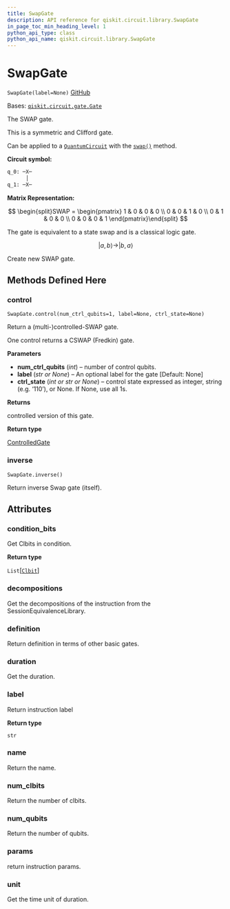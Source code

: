 ```yaml
---
title: SwapGate
description: API reference for qiskit.circuit.library.SwapGate
in_page_toc_min_heading_level: 1
python_api_type: class
python_api_name: qiskit.circuit.library.SwapGate
---
```


# SwapGate

<span id="qiskit.circuit.library.SwapGate" />

`SwapGate(label=None)` [GitHub](https://github.com/qiskit/qiskit/tree/stable/0.22/qiskit/circuit/library/standard_gates/swap.py "view source code")

Bases: [`qiskit.circuit.gate.Gate`](qiskit.circuit.Gate "qiskit.circuit.gate.Gate")

The SWAP gate.

This is a symmetric and Clifford gate.

Can be applied to a [`QuantumCircuit`](qiskit.circuit.QuantumCircuit "qiskit.circuit.QuantumCircuit") with the [`swap()`](qiskit.circuit.QuantumCircuit#swap "qiskit.circuit.QuantumCircuit.swap") method.

**Circuit symbol:**

```python
q_0: ─X─
      │
q_1: ─X─
```

**Matrix Representation:**

$$
\begin{split}SWAP =
    \begin{pmatrix}
        1 & 0 & 0 & 0 \\
        0 & 0 & 1 & 0 \\
        0 & 1 & 0 & 0 \\
        0 & 0 & 0 & 1
    \end{pmatrix}\end{split}
$$

The gate is equivalent to a state swap and is a classical logic gate.

$$
|a, b\rangle \rightarrow |b, a\rangle
$$

Create new SWAP gate.

## Methods Defined Here

### control

<span id="qiskit.circuit.library.SwapGate.control" />

`SwapGate.control(num_ctrl_qubits=1, label=None, ctrl_state=None)`

Return a (multi-)controlled-SWAP gate.

One control returns a CSWAP (Fredkin) gate.

**Parameters**

*   **num\_ctrl\_qubits** (*int*) – number of control qubits.
*   **label** (*str or None*) – An optional label for the gate \[Default: None]
*   **ctrl\_state** (*int or str or None*) – control state expressed as integer, string (e.g. ‘110’), or None. If None, use all 1s.

**Returns**

controlled version of this gate.

**Return type**

[ControlledGate](qiskit.circuit.ControlledGate "qiskit.circuit.ControlledGate")

### inverse

<span id="qiskit.circuit.library.SwapGate.inverse" />

`SwapGate.inverse()`

Return inverse Swap gate (itself).

## Attributes

<span id="qiskit.circuit.library.SwapGate.condition_bits" />

### condition\_bits

Get Clbits in condition.

**Return type**

`List`\[[`Clbit`](qiskit.circuit.Clbit "qiskit.circuit.classicalregister.Clbit")]

<span id="qiskit.circuit.library.SwapGate.decompositions" />

### decompositions

Get the decompositions of the instruction from the SessionEquivalenceLibrary.

<span id="qiskit.circuit.library.SwapGate.definition" />

### definition

Return definition in terms of other basic gates.

<span id="qiskit.circuit.library.SwapGate.duration" />

### duration

Get the duration.

<span id="qiskit.circuit.library.SwapGate.label" />

### label

Return instruction label

**Return type**

`str`

<span id="qiskit.circuit.library.SwapGate.name" />

### name

Return the name.

<span id="qiskit.circuit.library.SwapGate.num_clbits" />

### num\_clbits

Return the number of clbits.

<span id="qiskit.circuit.library.SwapGate.num_qubits" />

### num\_qubits

Return the number of qubits.

<span id="qiskit.circuit.library.SwapGate.params" />

### params

return instruction params.

<span id="qiskit.circuit.library.SwapGate.unit" />

### unit

Get the time unit of duration.

